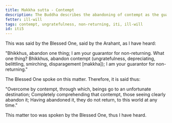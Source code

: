 ```yaml
---
title: Makkha sutta - Contempt
description: The Buddha describes the abandoning of contempt as the guarantee for non-returning.
fetter: ill-will
tags: contempt, ungratefulness, non-returning, iti, ill-will
id: iti5
---
```


This was said by the Blessed One, said by the Arahant, as I have heard:

"Bhikkhus, abandon one thing; I am your guarantor for non-returning. What one thing? Bhikkhus, abandon contempt (ungratefulness, depreciating, belittling, smirching, disparagement [makkha]); I am your guarantor for non-returning."

The Blessed One spoke on this matter. Therefore, it is said thus:

"Overcome by contempt, through which,
beings go to an unfortunate destination;
Completely comprehending that contempt,
those seeing clearly abandon it;
Having abandoned it, they do not return,
to this world at any time."

This matter too was spoken by the Blessed One, thus I have heard.